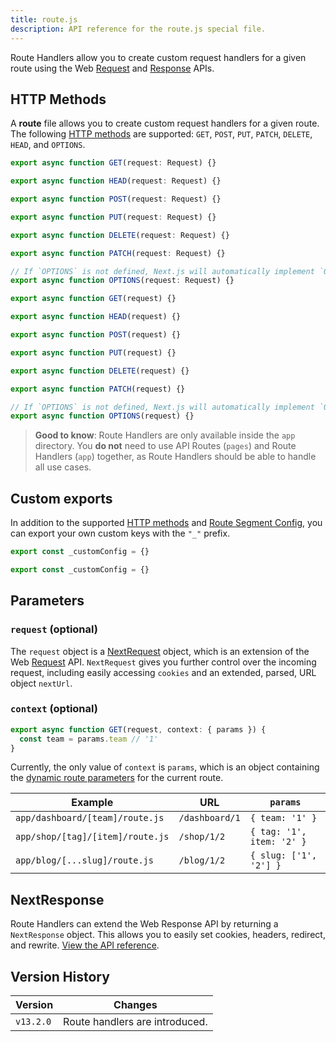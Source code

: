 ```yaml
---
title: route.js
description: API reference for the route.js special file.
---
```


Route Handlers allow you to create custom request handlers for a given route using the Web [Request](https://developer.mozilla.org/docs/Web/API/Request) and [Response](https://developer.mozilla.org/docs/Web/API/Response) APIs.

## HTTP Methods

A **route** file allows you to create custom request handlers for a given route. The following [HTTP methods](https://developer.mozilla.org/docs/Web/HTTP/Methods) are supported: `GET`, `POST`, `PUT`, `PATCH`, `DELETE`, `HEAD`, and `OPTIONS`.

```ts filename="route.ts" switcher
export async function GET(request: Request) {}

export async function HEAD(request: Request) {}

export async function POST(request: Request) {}

export async function PUT(request: Request) {}

export async function DELETE(request: Request) {}

export async function PATCH(request: Request) {}

// If `OPTIONS` is not defined, Next.js will automatically implement `OPTIONS` and  set the appropriate Response `Allow` header depending on the other methods defined in the route handler.
export async function OPTIONS(request: Request) {}
```

```js filename="route.js" switcher
export async function GET(request) {}

export async function HEAD(request) {}

export async function POST(request) {}

export async function PUT(request) {}

export async function DELETE(request) {}

export async function PATCH(request) {}

// If `OPTIONS` is not defined, Next.js will automatically implement `OPTIONS` and  set the appropriate Response `Allow` header depending on the other methods defined in the route handler.
export async function OPTIONS(request) {}
```

> **Good to know**: Route Handlers are only available inside the `app` directory. You **do not** need to use API Routes (`pages`) and Route Handlers (`app`) together, as Route Handlers should be able to handle all use cases.

## Custom exports

In addition to the supported [HTTP methods](/docs/app/api-reference/file-conventions/route#http-methods) and [Route Segment Config](/docs/app/api-reference/file-conventions/route-segment-config), you can export your own custom keys with the `"_"` prefix.

```ts filename="route.ts" switcher
export const _customConfig = {}
```

```js filename="route.js" switcher
export const _customConfig = {}
```

## Parameters

### `request` (optional)

The `request` object is a [NextRequest](/docs/app/api-reference/functions/next-request) object, which is an extension of the Web [Request](https://developer.mozilla.org/docs/Web/API/Request) API. `NextRequest` gives you further control over the incoming request, including easily accessing `cookies` and an extended, parsed, URL object `nextUrl`.

### `context` (optional)

```ts filename="app/dashboard/[team]/route.js"
export async function GET(request, context: { params }) {
  const team = params.team // '1'
}
```

Currently, the only value of `context` is `params`, which is an object containing the [dynamic route parameters](/docs/app/building-your-application/routing/dynamic-routes) for the current route.

| Example                          | URL            | `params`                  |
| -------------------------------- | -------------- | ------------------------- |
| `app/dashboard/[team]/route.js`  | `/dashboard/1` | `{ team: '1' }`           |
| `app/shop/[tag]/[item]/route.js` | `/shop/1/2`    | `{ tag: '1', item: '2' }` |
| `app/blog/[...slug]/route.js`    | `/blog/1/2`    | `{ slug: ['1', '2'] }`    |

## NextResponse

Route Handlers can extend the Web Response API by returning a `NextResponse` object. This allows you to easily set cookies, headers, redirect, and rewrite. [View the API reference](/docs/app/api-reference/functions/next-response).

## Version History

| Version   | Changes                        |
| --------- | ------------------------------ |
| `v13.2.0` | Route handlers are introduced. |
